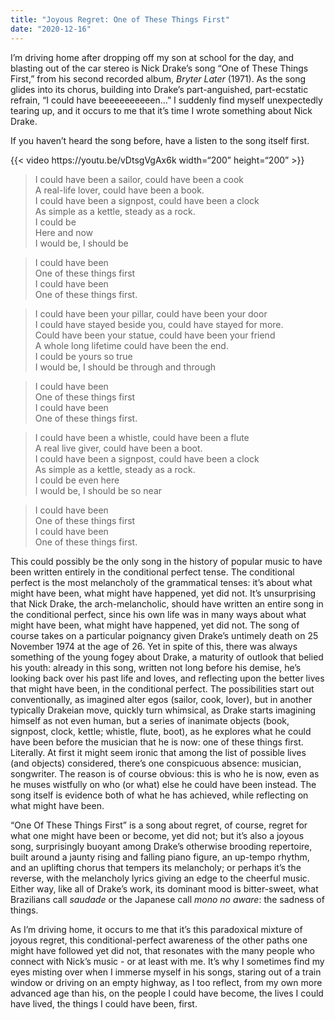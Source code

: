 ```yaml
---
title: "Joyous Regret: One of These Things First"
date: "2020-12-16"
---
```

I'm driving home after dropping off my son at school for the day, and blasting out of the car stereo is Nick Drake's song "One of These Things First," from his second recorded album, *Bryter Later* (1971). As the song glides into its chorus, building into Drake's part-anguished, part-ecstatic refrain, "I could have beeeeeeeeeen..." I suddenly find myself unexpectedly tearing up, and it occurs to me that it's time I wrote something about Nick Drake.

If you haven't heard the song before, have a listen to the song itself first.

:::{.column-margin}
{{< video https://youtu.be/vDtsgVgAx6k width="200" height="200" >}}
:::

> I could have been a sailor, could have been a cook   
> A real-life lover, could have been a book.  
> I could have been a signpost, could have been a clock  
> As simple as a kettle, steady as a rock.  
> I could be  
> Here and now  
> I would be, I should be  

> I could have been  
> One of these things first  
> I could have been  
> One of these things first.  

> I could have been your pillar, could have been your door  
> I could have stayed beside you, could have stayed for more.  
> Could have been your statue, could have been your friend  
> A whole long lifetime could have been the end.  
> I could be yours so true  
> I would be, I should be through and through  

> I could have been  
> One of these things first  
> I could have been  
> One of these things first.  

> I could have been a whistle, could have been a flute  
> A real live giver, could have been a boot.  
> I could have been a signpost, could have been a clock  
> As simple as a kettle, steady as a rock.  
> I could be even here  
> I would be, I should be so near  

> I could have been  
> One of these things first  
> I could have been  
> One of these things first.  

This could possibly be the only song in the history of popular music to have been written entirely in the conditional perfect tense. The conditional perfect is the most melancholy of the grammatical tenses: it's about what might have been, what might have happened, yet did not. It's unsurprising that Nick Drake, the arch-melancholic, should have written an entire song in the conditional perfect, since his own life was in many ways about what might have been, what might have happened, yet did not. The song of course takes on a particular poignancy given Drake's untimely death on 25 November 1974 at the age of 26. Yet in spite of this, there was always something of the young fogey about Drake, a maturity of outlook that belied his youth: already in this song, written not long before his demise, he's looking back over his past life and loves, and reflecting upon the better lives that might have been, in the conditional perfect. The possibilities start out conventionally, as imagined alter egos (sailor, cook, lover), but in another typically Drakeian move, quickly turn whimsical, as Drake starts imagining himself as not even human, but a series of inanimate objects (book, signpost, clock, kettle; whistle, flute, boot), as he explores what he could have been before the musician that he is now: one of these things first. Literally. At first it might seem ironic that among the list of possible lives (and objects) considered, there's one conspicuous absence: musician, songwriter. The reason is of course obvious: this is who he is now, even as he muses wistfully on who (or what) else he could have been instead. The song itself is evidence both of what he has achieved, while reflecting on what might have been.

"One Of These Things First" is a song about regret, of course, regret for what one might have been or become, yet did not; but it's also a joyous song, surprisingly buoyant among Drake's otherwise brooding repertoire, built around a jaunty rising and falling piano figure, an up-tempo rhythm, and an uplifting chorus that tempers its melancholy; or perhaps it's the reverse, with the melancholy lyrics giving an edge to the cheerful music. Either way, like all of Drake's work, its dominant mood is bitter-sweet, what Brazilians call *saudade* or the Japanese call *mono no aware*: the sadness of things.

As I'm driving home, it occurs to me that it's this paradoxical mixture of joyous regret, this conditional-perfect awareness of the other paths one might have followed yet did not, that resonates with the many people who connect with Nick's music - or at least with me. It's why I sometimes find my eyes misting over when I immerse myself in his songs, staring out of a train window or driving on an empty highway, as I too reflect, from my own more advanced age than his, on the people I could have become, the lives I could have lived, the things I could have been, first.
